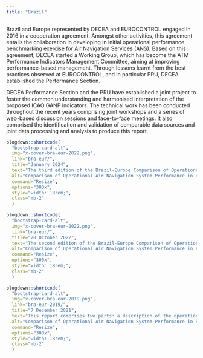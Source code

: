 ```yaml
---
title: "Brazil"
---
```


Brazil and Europe represented by DECEA and EUROCONTROL engaged in 2016 in a cooperation agreement. Amongst other activities, this agreement entails the collaboration in developing in initial operational performance benchmarking exercise for Air Navigation Services (ANS).
Based on this agreement, DECEA started a Working Group, which has become the ATM Performance Indicators Management Committee, aiming at improving performance-based management. Through lessons learnt from the best practices observed at EUROCONTROL, and in particular PRU, DECEA established the Performance Section.

DECEA Performance Section and the PRU have established a joint project to foster the common understanding and harmonised interpretation of the proposed ICAO GANP indicators. The technical work has been conducted throughout the recent years comprising joint workshops and a series of web-based discussion sessions and face-to-face meetings. 
It also comprised the identification and validation of comparable data sources and joint data processing and analysis to produce this report.

<div class="col-sm-6">
<div class="container">
<div class="row">
<div class="card-deck">

```r
blogdown::shortcode(
  "bootstrap-card-alt",
  img="x-cover-bra-eur-2022.png",
  link="bra-eur/",
  title="January 2024",
  text="The third edition of the Brazil-Europe Comparison of Operational ANS performance covers the years 2019-2022.", 
  alt="Comparison of Operational Air Navigation System Performance in Brazil and Europe 2019-2022", 
  command="Resize", 
  options="300x", 
  style="width: 18rem;", 
  class="mb-2"
  )

blogdown::shortcode(
  "bootstrap-card-alt",
  img="x-cover-bra-eur-2022.png",
  link="bra-eur/",
  title="28 October 2022",
  text="The second edition of the Brazil-Europe Comparison of Operational ANS performance covers the years 2019-2021. For the first time, it includes an estimate of additional fuel burn in the taxi phase.   ", 
  alt="Comparison of Operational Air Navigation System Performance in Brazil and Europe 2019-2022", 
  command="Resize", 
  options="300x", 
  style="width: 18rem;", 
  class="mb-2"
  )

blogdown::shortcode(
  "bootstrap-card-alt",
  img="x-cover-bra-eur-2019.png",
  link="bra-eur-2019/",
  title="7 December 2021",
  text="This report comprises two parts: a description of the operational performance in Brazil and Europe for the years 2016-2019; and a description of the regional system characteristics in terms of traffic/demand evolution during the COVID-19 pandemic crisis.", 
  alt="Comparison of Operational Air Navigation System Performance in Brazil and Europe 2016-2019", 
  command="Resize", 
  options="300x", 
  style="width: 18rem;", 
  class="mb-2"
  )

```

</div>
</div>
</div>